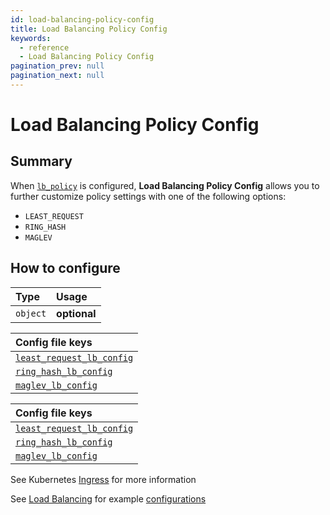 ```yaml
---
id: load-balancing-policy-config
title: Load Balancing Policy Config
keywords:
  - reference
  - Load Balancing Policy Config
pagination_prev: null
pagination_next: null
---
```



# Load Balancing Policy Config

## Summary

When [`lb_policy`](/docs/reference/routes/load-balancing-policy) is configured, **Load Balancing Policy Config** allows you to further customize policy settings with one of the following options:
- `LEAST_REQUEST`
- `RING_HASH`
- `MAGLEV`

## How to configure

| **Type** | **Usage** |
| :--- | :--- |
| `object` | **optional** |

<Tabs>
<TabItem value="Core" label="Core">

| **Config file keys** |
| :--- |
| [`least_request_lb_config`](https://www.envoyproxy.io/docs/envoy/latest/api-v3/config/cluster/v3/cluster.proto#envoy-v3-api-msg-config-cluster-v3-cluster-leastrequestlbconfig) |
| [`ring_hash_lb_config`](https://www.envoyproxy.io/docs/envoy/latest/api-v3/config/cluster/v3/cluster.proto#config-cluster-v3-cluster-ringhashlbconfig) |
| [`maglev_lb_config`](https://www.envoyproxy.io/docs/envoy/latest/api-v3/config/cluster/v3/cluster.proto#envoy-v3-api-msg-config-cluster-v3-cluster-maglevlbconfig) |

</TabItem>
<TabItem value="Enterprise" label="Enterprise">

| **Config file keys** |
| :--- |
| [`least_request_lb_config`](https://www.envoyproxy.io/docs/envoy/latest/api-v3/config/cluster/v3/cluster.proto#envoy-v3-api-msg-config-cluster-v3-cluster-leastrequestlbconfig) |
| [`ring_hash_lb_config`](https://www.envoyproxy.io/docs/envoy/latest/api-v3/config/cluster/v3/cluster.proto#config-cluster-v3-cluster-ringhashlbconfig) |
| [`maglev_lb_config`](https://www.envoyproxy.io/docs/envoy/latest/api-v3/config/cluster/v3/cluster.proto#envoy-v3-api-msg-config-cluster-v3-cluster-maglevlbconfig) |

</TabItem>
<TabItem value="Kubernetes" label="Kubernetes">

See Kubernetes [Ingress](/docs/deploying/k8s/ingress#load-balancing) for more information

</TabItem>
</Tabs>

See [Load Balancing](@site/content/docs/capabilities/load-balancing.md) for example [configurations](@site/content/docs/capabilities/load-balancing.md#load-balancing-method)
